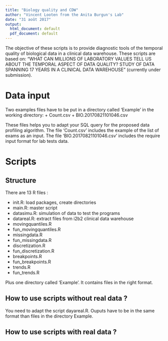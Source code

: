 ```yaml
---
title: "Biology quality and CDW"
author: "Vincent Looten from the Anita Burgun's Lab"
date: "31 août 2017"
output:
  html_document: default
  pdf_document: default
---
```


The objective of these scripts is to provide diagnostic tools of the temporal quality of biological data in a clinical data warehouse.
These scripts are based on: "WHAT CAN MILLIONS OF LABORATORY VALUES TELL US ABOUT THE TEMPORAL ASPECT OF DATA QUALITY? STUDY OF DATA SPANNING 17 YEARS IN A CLINICAL DATA WAREHOUSE" (currently under submission).

# Data input

Two examples files have to be put in a directory called 'Example' in the working directory:
+ Count.csv
+ BIO.20170821101046.csv

These files helps you to adapt your SQL query for the proposed data profiling algorithm.
The file 'Count.csv' includes the example of the list of exams as an input.
The file 'BIO.20170821101046.csv' includes the require input format for lab tests data.

# Scripts

## Structure

There are 13 R files :

+ init.R: load packages, create directories
+ main.R: master script
+ datasimu.R: simulation of data to test the programs
+ datareal.R: extract files from i2b2 clinical data warehouse
+ movingquantiles.R
+ fun_movingquantiles.R
+ missingdata.R
+ fun_missingdata.R
+ discretization.R
+ fun_discretization.R
+ breakpoints.R
+ fun_breakpoints.R
+ trends.R
+ fun_trends.R

Plus one directory called 'Example'. It contains files in the right format.
  
## How to use scripts without real data ?

You need to adapt the script dayareal.R. Ouputs have to be in the same format than files in the directory Example\.  
  
## How to use scripts with real data ?
